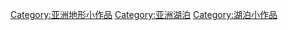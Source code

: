 {{hiddencat}}
[[Category:亚洲地形小作品|Category:亚洲地形小作品]]
[[Category:亚洲湖泊|Category:亚洲湖泊]]
[[Category:湖泊小作品|Category:湖泊小作品]]